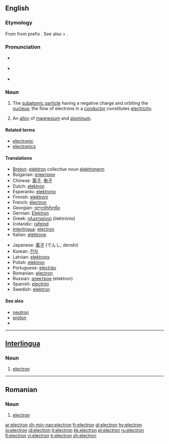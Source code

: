 ==English==
{{wikipedia}}

===Etymology===
From {{AGr.}} {{term|ήλεκτρον|tr=elektron||amber|lang=grc}} from prefix {{term|έλ-|tr=el-||sun, bright, shiny|lang=grc}}.
See also {{term|electric}} + {{term|-on}}.

===Pronunciation===
*{{a|RP}} {{IPA|/ɪˈlɛktɹɒn/}}
*{{a|GenAm}} {{IPA|/ɪˈlɛktɹɑn/}}
*{{audio|en-us-electron.ogg|Audio (US)}}

===Noun===
{{en-noun}}

# {{particles}} The [[subatomic particle]] having a negative charge and orbiting the [[nucleus]]; the flow of electrons in a [[conductor]] constitutes [[electricity]].
# {{context|chemistry|obsolete}} An [[alloy]] of [[magnesium]] and [[aluminum]].

====Related terms====
*[[electronic]]
*[[electronics]]

====Translations====
{{trans-top|the negatively charged subatomic particles that orbit atoms}}
*[[Breton]]: [[elektron]] ''collective noun'' [[elektronenn]] {{s}} {{f}}
*Bulgarian: [[електрон]] {{m}}
*Chinese: [[電子]], [[电子]]
*Dutch: [[elektron]] {{n}}
*Esperanto: [[elektrono]]
*Finnish: [[elektroni]]
*French: [[électron]] {{m}}
*Georgian: [[ელექტრონი]]
*German: [[Elektron]] {{n}}
*Greek: [[ηλεκτρόνιο]] {{n}} (ilektrónio)
*Icelandic: [[rafeind]] {{f}}
*[[Interlingua]]: [[#Interlingua|electron]]
*Italian: [[elettrone]] {{m}}
{{trans-mid}}
*Japanese: [[電子]] (でんし, denshi)
*Korean: [[전자]]
*Latvian: [[elektrons]] {{m}}
*Polish: [[elektron]] {{m}}
*Portuguese: [[electrão]] {{m}}
*Romanian: [[#Romanian|electron]] {{m}}
*Russian: [[электрон]] {{m}} (elektron)
*Spanish: [[electrón]] {{m}}
*Swedish: [[elektron]] {{c}}
{{trans-bottom}}

====See also====
*[[neutron]]
*[[proton]]
*{{pedialite}}

----

==[[Interlingua]]==

===Noun===
{{ia-noun|es}}

# {{particles|lang=ia}} [[#English|electron]]

----

==Romanian==

===Noun===
{{ro-noun|gend=m}}

# {{particles|lang=ro}} [[#English|electron]]

[[ar:electron]]
[[zh-min-nan:electron]]
[[fr:electron]]
[[gl:electron]]
[[hy:electron]]
[[io:electron]]
[[id:electron]]
[[it:electron]]
[[kk:electron]]
[[pl:electron]]
[[ru:electron]]
[[fi:electron]]
[[vi:electron]]
[[tr:electron]]
[[zh:electron]]